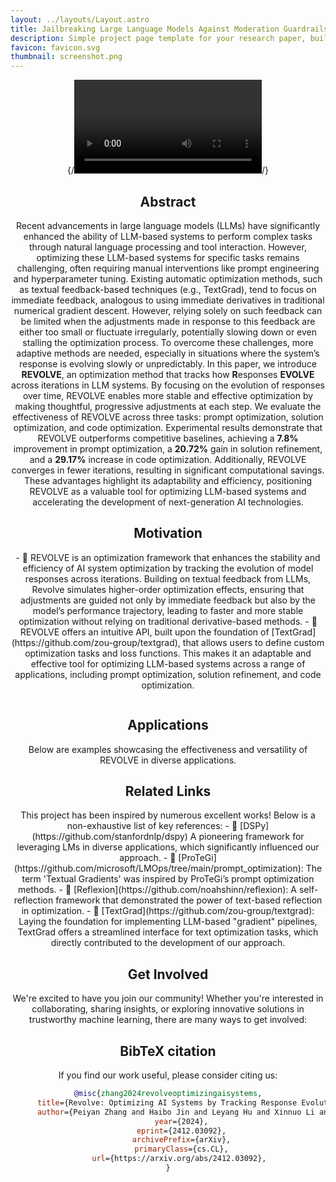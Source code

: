 ```yaml
---
layout: ../layouts/Layout.astro
title: Jailbreaking Large Language Models Against Moderation Guardrails via Cipher Characters
description: Simple project page template for your research paper, built with Astro and Tailwind CSS
favicon: favicon.svg
thumbnail: screenshot.png
---
```



<Header
  title={frontmatter.title}
  authors={[
    {
      name: "Peiyan Zhang",
      url: "https://peiyance.github.io/",
      institution: "Hong Kong University of Science and Technology",
    },
    {
      name: "Haibo Jin",
      url: "https://haibojin001.github.io/",
      institution: "University of Illinois at Urbana-Champaign",
    },
    {
      name: "Leyang Hu",
      url: "https://openreview.net/profile?id=~Leyang_Hu1",
      institution: "Brown University",
    },
    {
      name: "Xinnuo Li",
      url: "https://openreview.net/profile?id=~Xinnuo_Li2",
      institution: "University of Michigan - Ann Arbor",
    },
    {
      name: "Liying Kang",
      url: "https://openreview.net/profile?id=~Liying_Kang1",
      institution: "Hong Kong Polytechnic University",
    },
    {
      name: "Man Luo",
      url: "https://luomancs.github.io/",
      institution: "Intel Lab",
    },
    {
      name: "Yangqiu Song",
      url: "https://www.cse.ust.hk/~yqsong/",
      institution: "Hong Kong University of Science and Technology",
    },
    {
      name: "Haohan Wang",
      url: "https://haohanwang.github.io/",
      institution: "University of Illinois at Urbana-Champaign",
      notes: ["†"],
    },
  ]}
  notes={[
    {
      symbol: "†",
      text: "Corresponding Author",
    },
  ]}
  links={[
    {
      name: "Paper",
      url: "https://arxiv.org/pdf/2412.03092",
      icon: "fa-solid:file-pdf",
    },
    {
      name: "Code",
      url: "https://github.com/Peiyance/REVOLVE",
      icon: "mdi:github",
    },
    {
      name: "arXiv",
      url: "https://arxiv.org/abs/2412.03092",
      icon: "academicons:arxiv",
    },
  ]}
  />

 {/*<Video source={outside} />*/}



<HighlightedSection>

<h2 style="text-align:center">Abstract</h2>

Recent advancements in large language models (LLMs) have significantly enhanced the ability of LLM-based systems to perform complex tasks through natural language processing and tool interaction. However, optimizing these LLM-based systems for specific tasks remains challenging, often requiring manual interventions like prompt engineering and hyperparameter tuning. Existing automatic optimization methods, such as textual feedback-based techniques (e.g., TextGrad), tend to focus on immediate feedback, analogous to using immediate derivatives in traditional numerical gradient descent. However, relying solely on such feedback can be limited when the adjustments made in response to this feedback are either too small or fluctuate irregularly, potentially slowing down or even stalling the optimization process.  To overcome these challenges, more adaptive methods are needed, especially in situations where the system’s response is evolving slowly or unpredictably. In this paper, we introduce **REVOLVE**, an optimization method that tracks how **R**esponses **EVOLVE** across iterations in LLM systems. By focusing on the evolution of responses over time, REVOLVE enables more stable and effective optimization by making thoughtful, progressive adjustments at each step. We evaluate the effectiveness of REVOLVE across three tasks: prompt optimization, solution optimization, and code optimization. Experimental results demonstrate that REVOLVE outperforms competitive baselines, achieving a **7.8%** improvement in prompt optimization, a **20.72%** gain in solution refinement, and a **29.17%** increase in code optimization. Additionally, REVOLVE converges in fewer iterations, resulting in significant computational savings. These advantages highlight its adaptability and efficiency, positioning REVOLVE as a valuable tool for optimizing LLM-based systems and accelerating the development of next-generation AI technologies.

</HighlightedSection>




<h2 style="text-align:center">Motivation</h2>
 - 🎯 REVOLVE is an optimization framework that enhances the stability and efficiency of AI system optimization by tracking the evolution of model responses across iterations. Building on textual feedback from LLMs, Revolve simulates higher-order optimization effects, ensuring that adjustments are guided not only by immediate feedback but also by the model’s performance trajectory, leading to faster and more stable optimization without relying on traditional derivative-based methods.
- 🎯 REVOLVE offers an intuitive API, built upon the foundation of [TextGrad](https://github.com/zou-group/textgrad), that allows users to define custom optimization tasks and loss functions. This makes it an adaptable and effective tool for optimizing LLM-based systems across a range of applications, including prompt optimization, solution refinement, and code optimization.

<Figure
    caption=""
  >
    <Image source={method_comparison} altText="The illustrative comparison between REVOLVE and first-order optimization methods." />
</Figure>

<h2 style="text-align:center">Applications</h2>
Below are examples showcasing the effectiveness and versatility of REVOLVE in diverse applications.
  <Application />


<h2 style="text-align:center">Related Links</h2>
This project has been inspired by numerous excellent works! Below is a non-exhaustive list of key references:
- 📖 [DSPy](https://github.com/stanfordnlp/dspy) A pioneering framework for leveraging LMs in diverse applications, which significantly influenced our approach.
- 📖 [ProTeGi](https://github.com/microsoft/LMOps/tree/main/prompt_optimization): The term 'Textual Gradients' was inspired by ProTeGi’s prompt optimization methods.
- 📖 [Reflexion](https://github.com/noahshinn/reflexion): A self-reflection framework that demonstrated the power of text-based reflection in optimization.
- 📖 [TextGrad](https://github.com/zou-group/textgrad): Laying the foundation for implementing LLM-based "gradient" pipelines, TextGrad offers a streamlined interface for text optimization tasks, which directly contributed to the development of our approach.


<h2 style="text-align:center">Get Involved</h2>
We're excited to have you join our community! Whether you're interested in collaborating, sharing insights, or exploring innovative solutions in trustworthy machine learning, there are many ways to get involved:

<GetInvolved />

## BibTeX citation
If you find our work useful, please consider citing us:
```bibtex
@misc{zhang2024revolveoptimizingaisystems,
      title={Revolve: Optimizing AI Systems by Tracking Response Evolution in Textual Optimization}, 
      author={Peiyan Zhang and Haibo Jin and Leyang Hu and Xinnuo Li and Liying Kang and Man Luo and Yangqiu Song and Haohan Wang},
      year={2024},
      eprint={2412.03092},
      archivePrefix={arXiv},
      primaryClass={cs.CL},
      url={https://arxiv.org/abs/2412.03092}, 
}
```
